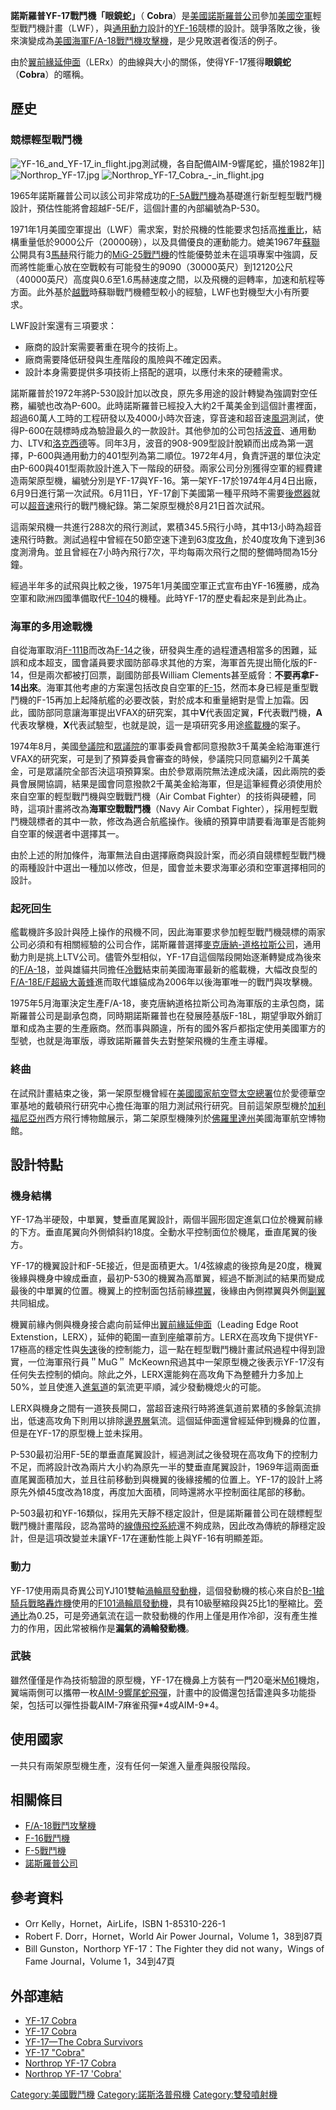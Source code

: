 {{noteTA
|T=zh-hans:YF-17眼鏡蛇戰鬥機; zh-hant:YF-17眼鏡蛇戰鬥機;
|G1=Aero
|G2=Military
|1=zh-hans:毫米; zh-tw:公釐; zh-hk:毫米;
|2=zh-hans:米; zh-tw:公尺; zh-hk:米;
|3=zh-hans:尼米兹; zh-tw:尼米茲; zh-hk:尼米茲;
|4=zh-hans:米格; zh-tw:米格; zh-hk:米格;
}}

{{軍用飛機
|名稱=YF-17「眼鏡蛇」<br />YF-17 Cobra
|圖片= [[File:Northrop_YF-17_Cobra_060810-F-1234S-033.jpg|300px]]
|照片說明= 
|圖片2= 
|照片說明2= 
|類型=[[原型機|原型機]]／[[攻擊機|攻擊機]]
|代號=
|乘員= 1人
|首飛=1974年6月9日
|服役=
|退役=
|設計=
|生產= [[諾斯洛普公司|諾斯洛普公司]]
|產量= 2台
|造價= 
|狀態= 
|用戶={{flagicon|USA}} [[美國海軍|美國海軍]]、[[美國海軍陸戰隊|海軍陸戰隊]]
|衍生自= {{tsl|en|Lightweight Fighter program|輕型戰鬥機}}（LWF）需求案
|衍生=[[F/A-18黃蜂式戰鬥攻擊機|F/A-18 大黃蜂戰鬥攻擊機]]<br />[[F/A-18E/F超級大黃蜂式打擊戰鬥機|F/A-18E/F超級大黃蜂式打擊戰鬥機]]<br />[[EA-18G咆哮者电子作战机|EA-18G咆哮者电子作战机]]
|榮譽=
|數據=
|長度=56呎（17.1公尺）
|翼展= 10.05公尺
|高度=15呎4吋（4.7公尺）
|翼面積= 32平方公尺
|空重= 9,500公斤
|載重=
|正常起飛重量=
|最大起飛重量= 13,900公斤
|發動機=2具{{tsl|en|General Electric YJ101|通用電氣 YJ101-GE-100渦輪扇發動機}}
|推力= 2×14,400[[磅力|磅力]]（64[[千牛|千牛]]）
|燃油量=
|最大速度 = 1.95馬赫
|巡航速度=
|爬升率= 50,000呎/分（254公尺/秒）
|實用升限= 50,000呎（15,000公尺）
|最大升限= 
|最大航程= 4,810公里
|作戰半徑=
|巡航半徑=
|翼負荷= 93磅/平方呎（450公斤/平方公尺）
|推重比= >0.95
|最大過載=
|滑跑距離=
|機槍=
|機炮= 1门[[M61火神式機砲|M61A2 20毫米火神砲]]
|火箭=
|飛彈=對空：[[AIM-9響尾蛇飛彈|AIM-9]]<br />對地：<br />反雷達：
|炸彈=[[Mk_80系列炸彈|Mk-80]]
|其他=
}}

'''諾斯羅普YF-17戰鬥機「眼鏡蛇」'''（'''{{lang-en|'''Northrop YF-17'''}}''' '''Cobra'''）是[[美國|美國]][[諾斯羅普公司|諾斯羅普公司]]參加[[美國空軍|美國空軍]]輕型戰鬥機計畫（LWF），與[[通用動力|通用動力]]設計的[[F-16戰鬥機|YF-16]]競標的設計。競爭落敗之後，後來演變成為[[美國海軍|美國海軍]][[F/A-18|F/A-18戰鬥機攻擊機]]，是少見敗選者復活的例子。

由於[[前缘延伸|翼前緣延伸面]]（LERx）的曲線與大小的關係，使得YF-17獲得'''眼鏡蛇'''（'''Cobra'''）的暱稱。

== 歷史 ==

=== 競標輕型戰鬥機 ===
[[File:YF-16_and_YF-17_in_flight.jpg|thumb]]測試機，各自配備AIM-9響尾蛇，攝於1982年]]
[[File:Northrop_YF-17.jpg|thumb]]
[[File:Northrop_YF-17_Cobra_-_in_flight.jpg|thumb]]

1965年諾斯羅普公司以該公司非常成功的[[F-5戰鬥機|F-5A戰鬥機]]為基礎進行新型輕型戰鬥機設計，預估性能將會超越F-5E/F，這個計畫的內部編號為P-530。

1971年1月美國空軍提出{{tsl|en|Lightweight Fighter program|輕型戰鬥機}}（LWF）需求案，對於飛機的性能要求包括高[[推重比|推重比]]，結構重量低於9000公斤（20000磅），以及具備優良的運動能力。媲美1967年[[蘇聯|蘇聯]]公開具有3[[馬赫|馬赫]]飛行能力的[[MiG-25戰鬥機|MiG-25戰鬥機]]的性能優勢並未在這項專案中強調，反而將性能重心放在空戰較有可能發生的9090（30000英尺）到12120公尺（40000英尺）高度與0.6至1.6馬赫速度之間，以及飛機的迴轉率，加速和航程等方面。此外基於[[越戰|越戰]]時蘇聯戰鬥機體型較小的經驗，LWF也對機型大小有所要求。

LWF設計案還有三項要求：
* 廠商的設計案需要著重在現今的技術上。
* 廠商需要降低研發與生產階段的風險與不確定因素。
* 設計本身需要提供多項技術上搭配的選項，以應付未來的硬體需求。

諾斯羅普於1972年將P-530設計加以改良，原先多用途的設計轉變為強調對空任務，編號也改為P-600。此時諾斯羅普已經投入大約2千萬美金到這個計畫裡面，超過60萬人工時的工程研發以及4000小時次音速，穿音速和超音速[[風洞|風洞]]測試，使得P-600在競標時成為驗證最久的一款設計。其他參加的公司包括[[波音|波音]]、通用動力、LTV和[[洛克西德|洛克西德]]等。同年3月，波音的908-909型設計脫穎而出成為第一選擇，P-600與通用動力的401型列為第二順位。1972年4月，負責評選的單位決定由P-600與401型兩款設計進入下一階段的研發。兩家公司分別獲得空軍的經費建造兩架原型機，編號分別是YF-17與YF-16。第一架YF-17於1974年4月4日出廠，6月9日進行第一次試飛。6月11日，YF-17創下美國第一種平飛時不需要[[後燃器|後燃器]]就可以[[超音速|超音速]]飛行的戰鬥機紀錄。第二架原型機於8月21日首次試飛。

這兩架飛機一共進行288次的飛行測試，累積345.5飛行小時，其中13小時為超音速飛行時數。測試過程中曾經在50節空速下達到63度[[攻角|攻角]]，於40度攻角下達到36度測滑角。並且曾經在7小時內飛行7次，平均每兩次飛行之間的整備時間為15分鐘。

經過半年多的試飛與比較之後，1975年1月美國空軍正式宣布由YF-16獲勝，成為空軍和歐洲四國準備取代[[F-104|F-104]]的機種。此時YF-17的歷史看起來是到此為止。

=== 海軍的多用途戰機 ===
自從海軍取消[[F-111攻擊機|F-111B]]而改為[[F-14|F-14]]之後，研發與生產的過程遭遇相當多的困難，延誤和成本超支，國會議員要求國防部尋求其他的方案，海軍首先提出簡化版的F-14，但是兩次都被打回票，副國防部長William Clements甚至威脅：'''不要再拿F-14出來'''。海軍其他考慮的方案還包括改良自空軍的[[F-15|F-15]]，然而本身已經是重型戰鬥機的F-15再加上起降航艦的必要改裝，對於成本和重量絕對是雪上加霜。因此，國防部同意讓海軍提出VFAX的研究案，其中'''V'''代表固定翼，'''F'''代表戰鬥機，'''A'''代表攻擊機，'''X'''代表試驗型，也就是說，這一是項研究多用途[[艦載機|艦載機]]的案子。

1974年8月，美國[[參議院|參議院]]和[[眾議院|眾議院]]的軍事委員會都同意撥款3千萬美金給海軍進行VFAX的研究案，可是到了預算委員會審查的時候，參議院只同意編列2千萬美金，可是眾議院全部否決這項預算案。由於參眾兩院無法達成決議，因此兩院的委員會展開協調，結果是國會同意撥款2千萬美金給海軍，但是這筆經費必須使用於來自空軍的輕型戰鬥機與空戰戰鬥機（Air Combat Fighter）的技術與硬體，同時，這項計畫將改為'''海軍空戰戰鬥機'''（Navy Air Combat Fighter），採用輕型戰鬥機競標者的其中一款，修改為適合航艦操作。後續的預算申請要看海軍是否能夠自空軍的候選者中選擇其一。

由於上述的附加條件，海軍無法自由選擇廠商與設計案，而必須自競標輕型戰鬥機的兩種設計中選出一種加以修改，但是，國會並未要求海軍必須和空軍選擇相同的設計。

=== 起死回生 ===
艦載機許多設計與陸上操作的飛機不同，因此海軍要求參加輕型戰鬥機競標的兩家公司必須和有相關經驗的公司合作，諾斯羅普選擇[[麥克唐納-道格拉斯公司|麥克唐納-道格拉斯公司]]，通用動力則是挑上LTV公司。儘管外型相似，YF-17自這個階段開始逐漸轉變成為後來的[[F/A-18|F/A-18]]，並與雄貓共同擔任[[冷戰|冷戰]]結束前美國海軍最新的艦載機，大幅改良型的[[F/A-18E/F超級大黃蜂式打擊戰鬥機|F/A-18E/F超級大黃蜂]]進而取代雄貓成為2006年以後海軍唯一的戰鬥與攻擊機。

1975年5月海軍決定生產F/A-18，麥克唐納道格拉斯公司為海軍版的主承包商，諾斯羅普公司是副承包商，同時期諾斯羅普也在發展陸基版F-18L，期望爭取外銷訂單和成為主要的生產廠商。然而事與願違，所有的國外客戶都指定使用美國軍方的型號，也就是海軍版，導致諾斯羅普失去對整架飛機的生產主導權。{{fact|time=2015-09-05|儘管兩方對簿公堂，但在美國戰略利益當前，法院判決，允許諾斯羅普從中收取部分回饋。}}

=== 終曲 ===
在試飛計畫結束之後，第一架原型機曾經在[[美國國家航空暨太空總署|美國國家航空暨太空總署]]位於愛德華空軍基地的戴頓飛行研究中心擔任海軍的阻力測試飛行研究。目前這架原型機於[[加利福尼亞州|加利福尼亞州]]西方飛行博物館展示，第二架原型機陳列於[[佛羅里達州|佛羅里達州]]美國海軍航空博物館。

== 設計特點 ==

=== 機身結構 ===
YF-17為半硬殼，中單翼，雙垂直尾翼設計，兩個半圓形固定進氣口位於機翼前緣的下方。垂直尾翼向外側傾斜約18度。全動水平控制面位於機尾，垂直尾翼的後方。

YF-17的機翼設計和F-5E接近，但是面積更大。1/4弦線處的後掠角是20度，機翼後緣與機身中線成垂直，最初P-530的機翼為高單翼，經過不斷測試的結果而變成最後的中單翼的位置。機翼上的控制面包括前緣[[襟翼|襟翼]]，後緣由內側襟翼與外側[[副翼|副翼]]共同組成。

機翼前緣內側與機身接合處向前延伸出[[前缘延伸|翼前緣延伸面]]（Leading Edge Root Extenstion，LERX），延伸的範圍一直到座艙罩前方。LERX在高攻角下提供YF-17極高的穩定性與[[失速|失速]]後的控制能力，這一點在輕型戰鬥機計畫試飛過程中得到證實，一位海軍飛行員＂MuG＂ McKeown飛過其中一架原型機之後表示YF-17沒有任何失去控制的傾向。除此之外，LERX還能夠在高攻角下為整體升力多加上50%，並且使進入[[進氣道|進氣道]]的氣流更平順，減少發動機熄火的可能。

LERX與機身之間有一道狹長開口，當超音速飛行時將進氣道前累積的多餘氣流排出，低速高攻角下則用以排除[[邊界層|邊界層]]氣流。這個延伸面還曾經延伸到機鼻的位置，但是在YF-17的原型機上並未採用。

P-530最初沿用F-5E的單垂直尾翼設計，經過測試之後發現在高攻角下的控制力不足，而將設計改為兩片大小約為原先一半的雙垂直尾翼設計，1969年這兩面垂直尾翼面積加大，並且往前移動到與機翼的後緣接觸的位置上。YF-17的設計上將原先外傾45度改為18度，再度加大面積，同時還將水平控制面往尾部的移動。

P-503最初和YF-16類似，採用先天靜不穩定設計，但是諾斯羅普公司在競標輕型戰鬥機計畫階段，認為當時的[[線傳飛控系統|線傳飛控系統]]還不夠成熟，因此改為傳統的靜穩定設計，但是這項改變並未讓YF-17在運動性能上與YF-16有明顯差距。

=== 動力 ===
YF-17使用兩具奇異公司YJ101雙軸[[渦輪扇發動機|渦輪扇發動機]]，這個發動機的核心來自於[[B-1槍騎兵戰略轟炸機|B-1槍騎兵戰略轟炸機]]使用的[[F101渦輪扇發動機|F101渦輪扇發動機]]，具有10級壓縮段與25比1的壓縮比。[[旁通比|旁通比]]為0.25，可是旁通氣流在這一款發動機的作用上僅是用作冷卻，沒有產生推力的作用，因此常被稱作是'''漏氣的渦輪發動機'''。

=== 武裝 ===
雖然僅僅是作為技術驗證的原型機，YF-17在機鼻上方裝有一門20毫米[[M61火神式機關炮|M61]]機炮，翼端兩側可以攜帶一枚[[AIM-9響尾蛇飛彈|AIM-9響尾蛇飛彈]]，計畫中的設備還包括雷達與多功能掛架，包括可以彈性掛載AIM-7麻雀飛彈*4或AIM-9*4。

== 使用國家 ==
一共只有兩架原型機生產，沒有任何一架進入量產與服役階段。

== 相關條目 ==
* [[F/A-18|F/A-18戰鬥攻擊機]]
* [[F-16戰鬥機|F-16戰鬥機]]
* [[F-5戰鬥機|F-5戰鬥機]]
* [[諾斯羅普公司|諾斯羅普公司]]

== 參考資料 ==
{{refbegin}}
* Orr Kelly，Hornet，AirLife，ISBN 1-85310-226-1
* Robert F. Dorr，Hornet，World Air Power Journal，Volume 1，38到87頁
* Bill Gunston，Northorp YF-17：The Fighter they did not wany，Wings of Fame Journal，Volume 1，34到47頁
{{refend}}

== 外部連結 ==
* [http://www.fas.org/man/dod-101/sys/ac/f-17.htm YF-17 Cobra] {{Wayback|url=http://www.fas.org/man/dod-101/sys/ac/f-17.htm |date=20210608164752 }}
* [http://www.globalaircraft.org/planes/yf-17_cobra.pl YF-17 Cobra] {{Wayback|url=http://www.globalaircraft.org/planes/yf-17_cobra.pl |date=20210610063220 }}
* [http://www.johnweeks.com/yf17/index.html YF-17—The Cobra Survivors] {{Wayback|url=http://www.johnweeks.com/yf17/index.html |date=20210511204654 }}
* [http://www.wmof.com/yf17.htm YF-17 "Cobra"] {{Wayback|url=http://www.wmof.com/yf17.htm |date=20220318210224 }}
* [http://www.militaryfactory.com/aircraft/detail.asp?aircraft_id=271 Northrop YF-17 Cobra] {{Wayback|url=http://www.militaryfactory.com/aircraft/detail.asp?aircraft_id=271 |date=20210225224759 }}
* [https://web.archive.org/web/20070704142412/http://www.aero-web.org/specs/northrop/yf-17.htm Northrop YF-17 'Cobra' ]

{{Northrop aircraft}}
{{美国战斗机}}

{{DEFAULTSORT:YF-17 Northrop}}

[[Category:美國戰鬥機|Category:美國戰鬥機]]
[[Category:諾斯洛普飛機|Category:諾斯洛普飛機]]
[[Category:雙發噴射機|Category:雙發噴射機]]